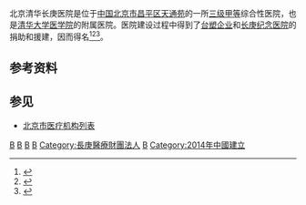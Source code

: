 {{Infobox_hospital
| name        = <small>[[清华大学|清华大学]]附属<br/></small>北京清华长庚医院<!-- 在此填写医院名称。 -->
| name_en     = 
| admin       = [[北京市卫生健康委员会|北京市卫生健康委员会]]<br />[[北京市医院管理中心|北京市医院管理中心]]<!-- 在此填写医院主管机构或部门 -->
| logo        = 
| iogo_size   = 225px
| image       = 
| alt         = <!-- 此項目為選擇性。在此鍵入圖片的替代文字。 -->
| image_size  = <!-- 此項目為選擇性，用以限制圖片的大小（預設值為 225）。 --> 
| caption     = <!-- 此項目為選擇性.請在此加入對以上圖片的描述。 -->
| country     = {{PRC}}
| address     = [[北京市|北京市]][[昌平区|昌平区]]立汤路168号
| coordinates = <!--{{Coord|39|54|49.0777|N|116|26|2.224|E|type:landmark|display=inline,title}}-->
| funding     = 公立医院<!-- 此項目為選擇性.請選填公立醫院、私立醫院等。 -->
| affiliation = [[北京市卫生健康委员会|北京市卫生健康委员会]]<br />[[清华大学医学院|清华大学医学院]]
| patron      = [[台塑關係企業|台塑企业]]和[[长庚医疗财团法人|长庚纪念医院]]
| type        = [[醫院#綜合醫院|专科医院]]/[[醫院#教學醫院|教学医院]]<!-- 此項目為選擇性.請選填專科醫院/綜合醫院。 -->
| standards   = [[三级甲等医院|三级甲等]]
| speciality  = <!-- 只當此醫院為專科醫院時使用。-->
| feature     = 
| beds        = 1000张<!-- 在此填寫醫院目前所擁有的床位。 -->
| network     = 
| founded     = {{startdate|2014|11|28}}
| dean        = 
| website     = {{URL|http://www.btch.edu.cn/}}
}}
北京清华长庚医院是位于[[中国|中国]][[北京市|北京市]][[昌平区|昌平区]][[天通苑|天通苑]]的一所[[三级甲等医院|三级甲等]]综合性医院，也是[[清华大学医学院|清华大学医学院]]的附属医院。医院建设过程中得到了[[台塑關係企業|台塑企业]]和[[长庚医疗财团法人|长庚纪念医院]]的捐助和援建，因而得名<ref name="officialIntro">{{Cite web |title=医院简介 |url=http://www.btch.edu.cn/yygk/yyjj/index.htm |accessdate=2020-09-06 |publisher=北京清华长庚医院 |archive-date=2020-07-28 |archive-url=https://web.archive.org/web/20200728124526/http://www.btch.edu.cn/yygk/yyjj/index.htm |dead-url=no }}</ref><ref name="openOfficial">{{Cite web |title=北京清华长庚医院正式建成开业 |url=http://www.btch.edu.cn/xxdt/xwdt/11299.htm |accessdate=2020-09-06 |author=淑霞, 韩冬野 |date=2014-12-01 |publisher=北京清华长庚医院 |archive-date=2022-04-07 |archive-url=https://web.archive.org/web/20220407104944/http://www.btch.edu.cn/xxdt/xwdt/11299.htm }}</ref><ref name="openNews">{{Cite news |url=http://epaper.bjnews.com.cn/html/2014-11/29/content_549600.htm?div=0 |title=天通苑首家三甲医院开业 |author=温薷 |date=2014-11-28 |work=[[新京报|新京报]] |accessdate=2020-08-29 |page=A09}}</ref>。

== 参考资料 ==
{{reflist|2}}

== 参见 ==
* [[北京市医疗机构列表|北京市医疗机构列表]]

{{清华大学}}
[[Category:北京市三级甲等医院|B]]
[[Category:昌平区医院|B]]
[[Category:北京市综合性医院|B]]
[[Category:北京市属医院|B]]
[[Category:長庚醫療財團法人|Category:長庚醫療財團法人]]
[[Category:清华大学附属医院|B]]
[[Category:2014年中國建立|Category:2014年中國建立]]